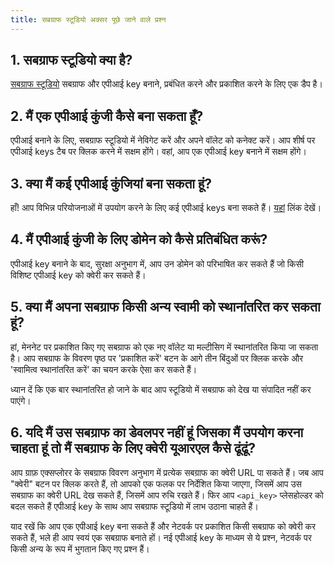 ```yaml
---
title: सबग्राफ स्टूडियो अक्सर पूछे जाने वाले प्रश्न
---
```


## 1. सबग्राफ स्टूडियो क्या है?

[सबग्राफ स्टूडियो](https://thegraph.com/studio/) सबग्राफ और एपीआई key बनाने, प्रबंधित करने और प्रकाशित करने के लिए एक डैप है।

## 2. मैं एक एपीआई कुंजी कैसे बना सकता हूँ?

एपीआई बनाने के लिए, सबग्राफ स्टूडियो में नेविगेट करें और अपने वॉलेट को कनेक्ट करें। आप शीर्ष पर एपीआई keys टैब पर क्लिक करने में सक्षम होंगे। वहां, आप एक एपीआई key बनाने में सक्षम होंगे।

## 3. क्या मैं कई एपीआई कुंजियां बना सकता हूं?

हाँ! आप विभिन्न परियोजनाओं में उपयोग करने के लिए कई एपीआई keys बना सकते हैं। [यहां](https://thegraph.com/studio/apikeys/) लिंक देखें।

## 4. मैं एपीआई कुंजी के लिए डोमेन को कैसे प्रतिबंधित करूं?

एपीआई key बनाने के बाद, सुरक्षा अनुभाग में, आप उन डोमेन को परिभाषित कर सकते हैं जो किसी विशिष्ट एपीआई key को क्वेरी कर सकते हैं।

## 5. क्या मैं अपना सबग्राफ किसी अन्य स्वामी को स्थानांतरित कर सकता हूं?

हां, मेननेट पर प्रकाशित किए गए सबग्राफ को एक नए वॉलेट या मल्टीसिग में स्थानांतरित किया जा सकता है। आप सबग्राफ के विवरण पृष्ठ पर 'प्रकाशित करें' बटन के आगे तीन बिंदुओं पर क्लिक करके और 'स्वामित्व स्थानांतरित करें' का चयन करके ऐसा कर सकते हैं।

ध्यान दें कि एक बार स्थानांतरित हो जाने के बाद आप स्टूडियो में सबग्राफ को देख या संपादित नहीं कर पाएंगे।

## 6. यदि मैं उस सबग्राफ का डेवलपर नहीं हूं जिसका मैं उपयोग करना चाहता हूं तो मैं सबग्राफ के लिए क्वेरी यूआरएल कैसे ढूंढूं?

आप ग्राफ़ एक्सप्लोरर के सबग्राफ विवरण अनुभाग में प्रत्येक सबग्राफ का क्वेरी URL पा सकते हैं। जब आप "क्वेरी" बटन पर क्लिक करते हैं, तो आपको एक फलक पर निर्देशित किया जाएगा, जिसमें आप उस सबग्राफ का क्वेरी URL देख सकते हैं, जिसमें आप रुचि रखते हैं। फिर आप `<api_key>` प्लेसहोल्डर को बदल सकते हैं एपीआई key के साथ आप सबग्राफ स्टूडियो में लाभ उठाना चाहते हैं।

याद रखें कि आप एक एपीआई key बना सकते हैं और नेटवर्क पर प्रकाशित किसी सबग्राफ को क्वेरी कर सकते हैं, भले ही आप स्वयं एक सबग्राफ बनाते हों। नई एपीआई key के माध्यम से ये प्रश्न, नेटवर्क पर किसी अन्य के रूप में भुगतान किए गए प्रश्न हैं।
